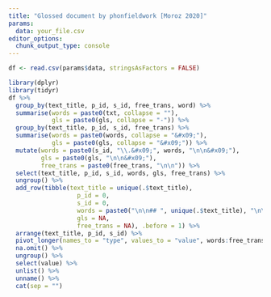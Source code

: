 ```yaml
---
title: "Glossed document by phonfieldwork [Moroz 2020]"
params:
  data: your_file.csv
editor_options: 
  chunk_output_type: console
---
```


```r
df <- read.csv(params$data, stringsAsFactors = FALSE)

library(dplyr)
library(tidyr)
df %>%
  group_by(text_title, p_id, s_id, free_trans, word) %>%
  summarise(words = paste0(txt, collapse = ""),
            gls = paste0(gls, collapse = "-")) %>%
  group_by(text_title, p_id, s_id, free_trans) %>%
  summarise(words = paste0(words, collapse = "&#x09;"),
            gls = paste0(gls, collapse = "&#x09;")) %>% 
  mutate(words = paste0(s_id, "\\.&#x09;", words, "\n\n&#x09;"),
         gls = paste0(gls, "\n\n&#x09;"),
         free_trans = paste0(free_trans, "\n\n")) %>% 
  select(text_title, p_id, s_id, words, gls, free_trans) %>% 
  ungroup() %>% 
  add_row(tibble(text_title = unique(.$text_title),
                   p_id = 0,
                   s_id = 0,
                   words = paste0("\n\n## ", unique(.$text_title), "\n\n"),
                   gls = NA,
                   free_trans = NA), .before = 1) %>% 
  arrange(text_title, p_id, s_id) %>% 
  pivot_longer(names_to = "type", values_to = "value", words:free_trans) %>% 
  na.omit() %>% 
  ungroup() %>% 
  select(value) %>% 
  unlist() %>% 
  unname() %>% 
  cat(sep = "")
```
